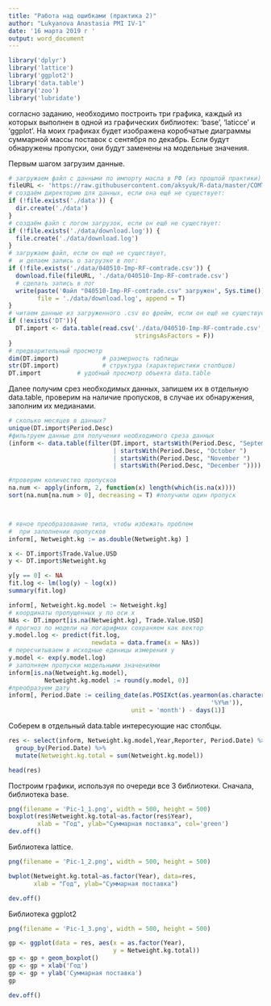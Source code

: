 ---
title: "Работа над ошибками (практика 2)"
author: "Lukyanova Anastasia PMI IV-1"
date: '16 марта 2019 г '
output: word_document
---

```{r setup, message = F, warning = F}
library('dplyr')
library('lattice')
library('ggplot2')
library('data.table')
library('zoo')
library('lubridate')
```

согласно заданию, необходимо построить три графика, каждый из которых выполнен в одной из графических библиотек: 'base', 'laticce' и 'ggplot'. На моих графиках будет изображена коробчатые диаграммы суммарной массы поставок с сентября по декабрь. Если будут обнаружены пропуски, они будут заменены на модельные значения.

Первым шагом загрузим данные.
```{r загрузка данных, warning = F}
# загружаем файл с данными по импорту масла в РФ (из прошлой практики)
fileURL <- 'https://raw.githubusercontent.com/aksyuk/R-data/master/COMTRADE/040510-Imp-RF-comtrade.csv'
# создаём директорию для данных, если она ещё не существует:
if (!file.exists('./data')) {
  dir.create('./data')
}
# создаём файл с логом загрузок, если он ещё не существует:
if (!file.exists('./data/download.log')) {
  file.create('./data/download.log')
}
# загружаем файл, если он ещё не существует,
#  и делаем запись о загрузке в лог:
if (!file.exists('./data/040510-Imp-RF-comtrade.csv')) {
  download.file(fileURL, './data/040510-Imp-RF-comtrade.csv')
  # сделать запись в лог
  write(paste('Файл "040510-Imp-RF-comtrade.csv" загружен', Sys.time()), 
        file = './data/download.log', append = T)
}
# читаем данные из загруженного .csv во фрейм, если он ещё не существует
if (!exists('DT')){
  DT.import <- data.table(read.csv('./data/040510-Imp-RF-comtrade.csv', 
                                   stringsAsFactors = F))
}
# предварительный просмотр
dim(DT.import)            # размерность таблицы
str(DT.import)            # структура (характеристики столбцов)
DT.import          # удобный просмотр объекта data.table
```

Далее получим срез необходимых данных, запишем их в отдельную data.table, проверим на наличие пропусков, в случае их обнаружения, заполним их медианами.

```{r первая обработка, warning=FALSE}
# сколько месяцев в данных?
unique(DT.import$Period.Desc)
#фильтруем данные для получения необходимого среза данных
(inform <- data.table(filter(DT.import, startsWith(Period.Desc, "September ")
                             | startsWith(Period.Desc, "October ")
                             | startsWith(Period.Desc, "November ") 
                             | startsWith(Period.Desc, "December "))))

#проверим количество пропусков
na.num <- apply(inform, 2, function(x) length(which(is.na(x)))) 
sort(na.num[na.num > 0], decreasing = T) #получили один пропуск



# явное преобразование типа, чтобы избежать проблем 
#  при заполнении пропусков
inform[, Netweight.kg := as.double(Netweight.kg) ]

x <- DT.import$Trade.Value.USD
y <- DT.import$Netweight.kg

y[y == 0] <- NA
fit.log <- lm(log(y) ~ log(x))
summary(fit.log) 

inform[, Netweight.kg.model := Netweight.kg]
# координаты пропущенных y по оси x
NAs <- DT.import[is.na(Netweight.kg), Trade.Value.USD]
# прогноз по модели на логарифмах сохраняем как вектор
y.model.log <- predict(fit.log,
                       newdata = data.frame(x = NAs))
# пересчитываем в исходные единицы измерения y
y.model <- exp(y.model.log)
# заполняем пропуски модельными значениями
inform[is.na(Netweight.kg.model),
          Netweight.kg.model := round(y.model, 0)]
#преобразуем дату
inform[, Period.Date := ceiling_date(as.POSIXct(as.yearmon(as.character(Period),
                                                        '%Y%m')),
                                  unit = 'month') - days(1)] 
```

Соберем в отдельный data.table интересующие нас столбцы.

```{r сбор, warning=FALSE}
res <- select(inform, Netweight.kg.model,Year,Reporter, Period.Date) %>%
  group_by(Period.Date) %>%
  mutate(Netweight.kg.total = sum(Netweight.kg.model))

head(res)
```

Построим графики, используя по очереди все 3 библиотеки. Сначала, библиотека base.

```{r base, warning=F}
png(filename = 'Pic-1_1.png', width = 500, height = 500)
boxplot(res$Netweight.kg.total~as.factor(res$Year),
        xlab = "Год", ylab="Суммарная поставка", col='green')
dev.off()
```

Библиотека lattice.

```{r lattice, warning=FALSE}
png(filename = 'Pic-1_2.png', width = 500, height = 500)

bwplot(Netweight.kg.total~as.factor(Year), data=res, 
       xlab = "Год", ylab="Суммарная поставка")

dev.off()
```

Библиотека ggplot2

```{r ggplot2, warning=FALSE}
png(filename = 'Pic-1_3.png', width = 500, height = 500)

gp <- ggplot(data = res, aes(x = as.factor(Year),
                             y = Netweight.kg.total))
gp <- gp + geom_boxplot()
gp <- gp + xlab('Год')
gp <- gp + ylab('Суммарная поставка')
gp

dev.off()
```
